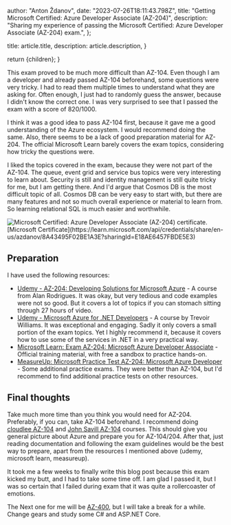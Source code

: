 
  author: "Anton Ždanov",
  date: "2023-07-26T18:11:43.798Z",
  title: "Getting Microsoft Certified: Azure Developer Associate (AZ-204)",
  description:
    "Sharing my experience of passing the Microsoft Certified: Azure Developer Associate (AZ-204) exam.",
};

  title: article.title,
  description: article.description,
}

  return <ArticleLayout article={article}>{children}</ArticleLayout>;
}

This exam proved to be much more difficult than AZ-104. Even though I am a developer and already passed AZ-104 beforehand, some questions were very tricky. I had to read them multiple times to understand what they are asking for.
Often enough, I just had to randomly guess the answer, because I didn't know the correct one. I was very surprised to see that I passed the exam with a score of 820/1000.

I think it was a good idea to pass AZ-104 first, because it gave me a good understanding of the Azure ecosystem. I would recommend doing the same.
Also, there seems to be a lack of good preparation material for AZ-204. The official Microsoft Learn barely covers the exam topics, considering how tricky the questions were.

I liked the topics covered in the exam, because they were not part of the AZ-104. The queue, event grid and service bus topics were very interesting to learn about.
Security is still and identity management is still quite tricky for me, but I am getting there. And I'd argue that Cosmos DB is the most difficult topic of all.
Cosmos DB can be very easy to start with, but there are many features and not so much overall experience or material to learn from. So learning relational SQL is much easier and worthwhile.

<aside className="inline-flex flex-col items-center">
  <Image
    src={certificate}
    alt="Microsoft Certified: Azure Developer Associate (AZ-204) certificate."
  />
  [Microsoft Certificate](https://learn.microsoft.com/api/credentials/share/en-us/azdanov/8A43495F02BE1A3E?sharingId=E18AE6457FBDE5E3)
</aside>

## Preparation

I have used the following resources:

- [Udemy - AZ-204: Developing Solutions for Microsoft Azure](https://www.udemy.com/course/azure-certification-1/) - A course from Alan Rodrigues. It was okay, but very tedious and code examples were not so good. But it covers a lot of topics if you can stomach sitting through 27 hours of video.
- [Udemy - Microsoft Azure for .NET Developers](https://www.udemy.com/course/microsoft-azure-for-net-developers/) - A course by Trevoir Williams. It was exceptional and engaging. Sadly it only covers a small portion of the exam topics. Yet I highly recommend it, because it covers how to use some of the services in .NET in a very practical way.
- [Microsoft Learn: Exam AZ-204: Microsoft Azure Developer Associate](https://learn.microsoft.com/en-us/certifications/exams/az-204/) - Official training material, with free a sandbox to practice hands-on.
- [MeasureUp: Microsoft Practice Test AZ-204: Microsoft Azure Developer](https://www.measureup.com/microsoft-practice-test-az-204-developing-solutions-for-microsoft-azure.html) - Some additional practice exams. They were better than AZ-104, but I'd recommend to find additional practice tests on other resources.

## Final thoughts

Take much more time than you think you would need for AZ-204. Preferably, if you can, take AZ-104 beforehand. I recommend doing [cloudlee AZ-104](https://learn.cloudlee.io/) and [John Savill AZ-104](https://www.youtube.com/playlist?list=PLlVtbbG169nGlGPWs9xaLKT1KfwqREHbs) courses. This should give you general picture about Azure and prepare you for AZ-104/204.
After that, just reading documentation and following the exam guidelines would be the best way to prepare, apart from the resources I mentioned above (udemy, microsoft learn, measureup).

It took me a few weeks to finally write this blog post because this exam kicked my butt, and I had to take some time off. I am glad I passed it, but I was so certain that I failed during exam that it was quite a rollercoaster of emotions.

The Next one for me will be [AZ-400](https://learn.microsoft.com/en-us/certifications/devops-engineer/), but I will take a break for a while. Change gears and study some C# and ASP.NET Core.
